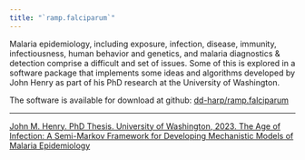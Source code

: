 ```yaml
---
title: "`ramp.falciparum`"
---
```


Malaria epidemiology, including exposure, infection, disease, immunity, infectiousness, human behavior and genetics, and malaria diagnostics & detection comprise a difficult and set of issues. Some of this is explored in a software package that implements some ideas and algorithms developed by John Henry as part of his PhD research at the University of Washington.

The software is available for download at github: [dd-harp/ramp.falciparum](https://dd-harp.github.io/ramp.falciparum/)

***
[John M. Henry. PhD Thesis. University of Washington, 2023. The Age of Infection: A Semi-Markov Framework for Developing Mechanistic Models of Malaria Epidemiology](https://www.proquest.com/docview/2838160693?fromopenview=true&pq-origsite=gscholar&sourcetype=Dissertations%20&%20Theses)